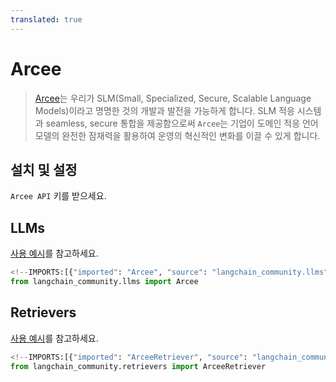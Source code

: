 ```yaml
---
translated: true
---
```


# Arcee

>[Arcee](https://www.arcee.ai/about/about-us)는 우리가 SLM(Small, Specialized, Secure, Scalable Language Models)이라고 명명한 것의 개발과 발전을 가능하게 합니다.
> SLM 적응 시스템과 seamless, secure 통합을 제공함으로써 `Arcee`는 기업이 도메인 적응 언어 모델의 완전한 잠재력을 활용하여 운영의 혁신적인 변화를 이끌 수 있게 합니다.

## 설치 및 설정

`Arcee API` 키를 받으세요.

## LLMs

[사용 예시](/docs/integrations/llms/arcee)를 참고하세요.

```python
<!--IMPORTS:[{"imported": "Arcee", "source": "langchain_community.llms", "docs": "https://api.python.langchain.com/en/latest/llms/langchain_community.llms.arcee.Arcee.html", "title": "Arcee"}]-->
from langchain_community.llms import Arcee
```

## Retrievers

[사용 예시](/docs/integrations/retrievers/arcee)를 참고하세요.

```python
<!--IMPORTS:[{"imported": "ArceeRetriever", "source": "langchain_community.retrievers", "docs": "https://api.python.langchain.com/en/latest/retrievers/langchain_community.retrievers.arcee.ArceeRetriever.html", "title": "Arcee"}]-->
from langchain_community.retrievers import ArceeRetriever
```
